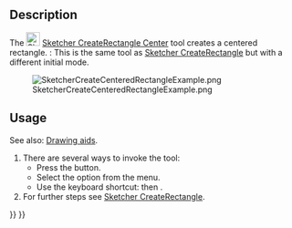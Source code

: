 <languages/>

{{Docnav
|[[Sketcher_CreateRectangle|Rectangle]]
|[[Sketcher_CreateOblong|Rounded Rectangle]]
|[[Sketcher_Workbench|Sketcher]]
|IconL=Sketcher_CreateRectangle.svg
|IconR=Sketcher_CreateOblong.svg
|IconC=Workbench_Sketcher.svg
}}

{{GuiCommand
|Name=Sketcher CreateRectangle Center
|MenuLocation=Sketch → Geometries → Centered Rectangle
|Workbenches=[[Sketcher_Workbench|Sketcher]]
|Shortcut={{KEY|G}} {{KEY|V}}
|Version=0.20
|SeeAlso=[[Sketcher_CreateRectangle|Sketcher CreateRectangle]]
}}

==Description==

The [[Image:Sketcher_CreateRectangle_Center.svg|24px]] [[Sketcher_CreateRectangle_Center|Sketcher CreateRectangle Center]] tool creates a centered rectangle. {{Version|1.0}}: This is the same tool as [[Sketcher_CreateRectangle|Sketcher CreateRectangle]] but with a different initial mode.

[[Image:SketcherCreateCenteredRectangleExample.png‎]]

==Usage==

See also: [[Sketcher_Workbench#Drawing_aids|Drawing aids]].

# There are several ways to invoke the tool:
#* Press the {{Button|[[Image:Sketcher_CreateRectangle_Center.svg|16px]] [[Sketcher_CreateRectangle_Center|Centered Rectangle]]}} button.
#* Select the {{MenuCommand|Sketch → Geometries → [[Image:Sketcher_CreateRectangle_Center.svg|16px]] Centered Rectangle}} option from the menu.
#* Use the keyboard shortcut: {{KEY|G}} then {{KEY|V}}.
# For further steps see [[Sketcher CreateRectangle#Usage|Sketcher CreateRectangle]].


{{Docnav
|[[Sketcher_CreateRectangle|Rectangle]]
|[[Sketcher_CreateOblong|Rounded Rectangle]]
|[[Sketcher_Workbench|Sketcher]]
|IconL=Sketcher_CreateRectangle.svg
|IconR=Sketcher_CreateOblong.svg
|IconC=Workbench_Sketcher.svg
}}

{{Sketcher_Tools_navi{{#translation:}}}}
{{Userdocnavi{{#translation:}}}}